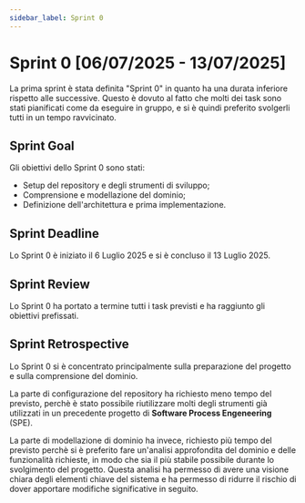 ```yaml
---
sidebar_label: Sprint 0
---
```



# Sprint 0 [06/07/2025 - 13/07/2025]

La prima sprint è stata definita "Sprint 0" in quanto ha una durata inferiore rispetto alle successive.
Questo è dovuto al fatto che molti dei task sono stati pianificati come da eseguire in gruppo, e si è quindi
preferito svolgerli tutti in un tempo ravvicinato.

<SprintTable data={sprint0Data} />

## Sprint Goal

Gli obiettivi dello Sprint 0 sono stati:

- Setup del repository e degli strumenti di sviluppo;
- Comprensione e modellazione del dominio;
- Definizione dell'architettura e prima implementazione.

## Sprint Deadline

Lo Sprint 0 è iniziato il 6 Luglio 2025 e si è concluso il 13 Luglio 2025.

## Sprint Review

Lo Sprint 0 ha portato a termine tutti i task previsti e ha raggiunto gli obiettivi prefissati.

## Sprint Retrospective

Lo Sprint 0 si è concentrato principalmente sulla preparazione del progetto e sulla comprensione del dominio.

La parte di configurazione del repository ha richiesto meno tempo del previsto, perchè è stato possibile riutilizzare
molti degli strumenti già utilizzati in un precedente progetto di **Software Process Engeneering** (SPE).

La parte di modellazione di dominio ha invece, richiesto più tempo del previsto perchè si è preferito fare un'analisi
approfondita del dominio e delle funzionalità richieste, in modo che sia il più stabile possibile durante lo svolgimento
del progetto. Questa analisi ha permesso di avere una visione chiara degli elementi chiave del sistema e ha permesso di
ridurre il rischio di dover apportare modifiche significative in seguito.